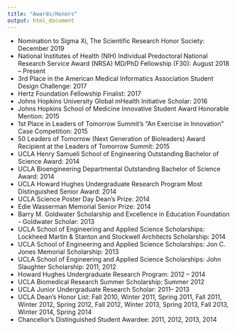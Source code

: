 ```yaml
---
title: "Awards/Honors"
output: html_document
---
```


*	Nomination to Sigma Xi, The Scientific Research Honor Society: December 2019
*	National Institutes of Health (NIH) Individual Predoctoral National Research Service Award (NRSA) MD/PhD Fellowship (F30): August 2018 – Present
*	3rd Place in the American Medical Informatics Association Student Design Challenge: 2017
*	Hertz Foundation Fellowship Finalist: 2017
*	Johns Hopkins University Global mHealth Initiative Scholar: 2016
*	Johns Hopkins School of Medicine Innovative Student Award Honorable Mention: 2015
*	1st Place in Leaders of Tomorrow Summit’s “An Exercise in Innovation” Case Competition: 2015
*	50 Leaders of Tomorrow (Next Generation of Bioleaders) Award Recipient at the Leaders of Tomorrow Summit: 2015
*	UCLA Henry Samueli School of Engineering Outstanding Bachelor of Science Award: 2014
*	UCLA Bioengineering Departmental Outstanding Bachelor of Science Award: 2014
*	UCLA Howard Hughes Undergraduate Research Program Most Distinguished Senior Award: 2014
*	UCLA Science Poster Day Dean’s Prize: 2014
*	Edie Wasserman Memorial Senior Prize: 2014
*	Barry M. Goldwater Scholarship and Excellence in Education Foundation - Goldwater Scholar: 2013
*	UCLA School of Engineering and Applied Science Scholarships: Lockheed Martin & Stanton and Stockwell Architects Scholarship: 2014
*	UCLA School of Engineering and Applied Science Scholarships: Jon C. Jones Memorial Scholarship: 2013
*	UCLA School of Engineering and Applied Science Scholarships: John Slaughter Scholarship: 2011, 2012
*	Howard Hughes Undergraduate Research Program: 2012 – 2014
*	UCLA Biomedical Research Summer Scholarship: Summer 2012
*	UCLA Junior Undergraduate Research Scholar: 2011– 2013
*	UCLA Dean’s Honor List: Fall 2010, Winter 2011, Spring 2011, Fall 2011, Winter 2012, Spring 2012, Fall 2012, Winter 2013, Spring 2013, Fall 2013, Winter 2014, Spring 2014
*	Chancellor's Distinguished Student Awardee: 2011, 2012, 2013, 2014
